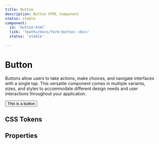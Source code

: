 ```yaml
---
title: Button
description: Button HTML Component
status: stable
component:
  id: 'button-html'
  link: '?path=/docs/form-button--docs'
  status: 'stable'
  
---
```


# Button

Buttons allow users to take actions, make choices, and navigate interfaces with a single tap. 
This versatile component comes in multiple variants, sizes, and styles to accommodate different design needs and user interactions throughout your application.

<Section current="html" >

<ComponentPreview>
  <Button>This is a button</Button>
</ComponentPreview>

## CSS Tokens

## Properties

<ComponentPropertiesTable componentId="button-html" />

</Section>
